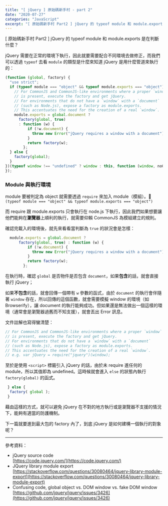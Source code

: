 ```yaml
---
title: "[ jQuery ] 原始碼新手村 - part 2"
date: "2020-07-27"
categories: "JavaScript"
excerpt: "[ 原始碼新手村 Part2 ] jQuery 的 typeof module 和 module.exports 是在判斷什麼？"
---
```


[ 原始碼新手村 Part2 ] jQuery 的 typeof module 和 module.exports 是在判斷什麼？

jQuery 需要在正常的環境下執行，因此就要需要配合不同環境去做修正，而我們可以透過 `typeof` 去看 `module` 的類型是什麼來知道 jQuery 是用什麼管道來執行的：
```javascript
(function (global, factory) {
  "use strict";
  if (typeof module === "object" && typeof module.exports === "object") {
    // For CommonJS and CommonJS-like environments where a proper `window`
    // is present, execute the factory and get jQuery.
    // For environments that do not have a `window` with a `document`
    // (such as Node.js), expose a factory as module.exports.
    // This accentuates the need for the creation of a real `window`.
    module.exports = global.document ?
      factory(global, true)
      : function (w) {
          if (!w.document) {
            throw new Error("jQuery requires a window with a document");
          }
          return factory(w);
        };
  } else {
    factory(global);
  }
})(typeof window !== "undefined" ? window : this, function (window, noGlobal) {
});
```

### Module 與執行環境
module 要被判定為 object 就需要透過 `require` 來加入 module（模組）。<br/>
`(typeof module === "object" && typeof module.exports === "object")`

而 require 跟 module.exports 只會執行在 node.js 下執行，因此我們如果想要讓他們能夠在**瀏覽器**上順利的執行，就需要仰賴 CommonJS 為模組建立的規則。

確認完載入的環境後，就先來看看當判斷為 `true` 的狀況會是怎樣：

```javascript
  module.exports = global.document ?
      factory(global, true) : function (w) {
          if (!w.document) {
            throw new Error("jQuery requires a window with a document");
          }
          return factory(w);
        };
```
在執行時，確認 `global` 是否物件是否包含 `document`，如果**包含**的話，就會直接執行 jQuery；

如果**不包含**的話，就會回傳一個帶有 `w` 參數的函式，由於 `document` 的執行會伴隨著 `window` 存在，所以回傳的這個函數，就會需要模擬 window 的環境（如 Browserify），讓 document 的執行能夠成功。但如果還是無法做出一個這樣的環境（通常會是瀏覽器過舊而不知支援），就會丟出 Error 訊息。


文件註解也寫得蠻清楚：
```javascript
// For CommonJS and CommonJS-like environments where a proper `window`
// is present, execute the factory and get jQuery.
// For environments that do not have a `window` with a `document`
// (such as Node.js), expose a factory as module.exports.
// This accentuates the need for the creation of a real `window`.
// e.g. var jQuery = require("jquery")(window);
```

至於是使用 `<script>` 標籤引入 jQuery 的話，由於未 require 進任何的 module，所以其值即為 undefined。這時候就會進入 `else` 的狀態內執行 `factory(global)` 的函式。
```javascript
 } else {
  factory( global );
 }
```

藉由這樣的方式，就可以避免 jQuery 在不對的地方執行或是瀏覽器不支援的情況下，能夠有適當的防護機制。

下一篇就要進到最大包的 factory 內了，到底 jQuery 是如何建構一個執行的對象呢？

---

參考資料：
- jQuery source code<br/>
[https://code.jquery.com/](https://code.jquery.com/)
- JQuery library module export<br/>
[https://stackoverflow.com/questions/30080464/jquery-library-module-export](https://stackoverflow.com/questions/30080464/jquery-library-module-export)
- Confusing code, global object vs. DOM window vs. fake DOM window<br/>
[https://github.com/jquery/jquery/issues/3426](https://github.com/jquery/jquery/issues/3426)